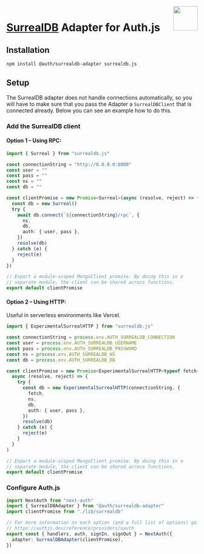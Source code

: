 <img align="right" src="/img/adapters/surrealdb.svg" height="64" width="64" />

# <a href="https://www.surrealdb.com">SurrealDB</a> Adapter for Auth.js

## Installation

```bash npm2yarn
npm install @auth/surrealdb-adapter surrealdb.js
```

## Setup

The SurrealDB adapter does not handle connections automatically, so you will have to make sure that you pass the Adapter a `SurrealDBClient` that is connected already. Below you can see an example how to do this.

### Add the SurrealDB client

#### Option 1 – Using RPC:

```ts
import { Surreal } from "surrealdb.js"

const connectionString = "http://0.0.0.0:8000"
const user = ""
const pass = ""
const ns = ""
const db = ""

const clientPromise = new Promise<Surreal>(async (resolve, reject) => {
  const db = new Surreal()
  try {
    await db.connect(`${connectionString}/rpc`, {
      ns,
      db,
      auth: { user, pass },
    })
    resolve(db)
  } catch (e) {
    reject(e)
  }
})

// Export a module-scoped MongoClient promise. By doing this in a
// separate module, the client can be shared across functions.
export default clientPromise
```

#### Option 2 – Using HTTP:

Useful in serverless environments like Vercel.

```ts filename="./lib/surrealdb.ts"
import { ExperimentalSurrealHTTP } from "surrealdb.js"

const connectionString = process.env.AUTH_SURREALDB_CONNECTION
const user = process.env.AUTH_SURREALDB_USERNAME
const pass = process.env.AUTH_SURREALDB_PASSWORD
const ns = process.env.AUTH_SURREALDB_NS
const db = process.env.AUTH_SURREALDB_DB

const clientPromise = new Promise<ExperimentalSurrealHTTP<typeof fetch>>(
  async (resolve, reject) => {
    try {
      const db = new ExperimentalSurrealHTTP(connectionString, {
        fetch,
        ns,
        db,
        auth: { user, pass },
      })
      resolve(db)
    } catch (e) {
      reject(e)
    }
  }
)

// Export a module-scoped MongoClient promise. By doing this in a
// separate module, the client can be shared across functions.
export default clientPromise
```

### Configure Auth.js

```ts
import NextAuth from "next-auth"
import { SurrealDBAdapter } from "@auth/surrealdb-adapter"
import clientPromise from "./lib/surrealdb"

// For more information on each option (and a full list of options) go to
// https://authjs.dev/reference/providers/oauth
export const { handlers, auth, signIn, signOut } = NextAuth({
  adapter: SurrealDBAdapter(clientPromise),
})
```
